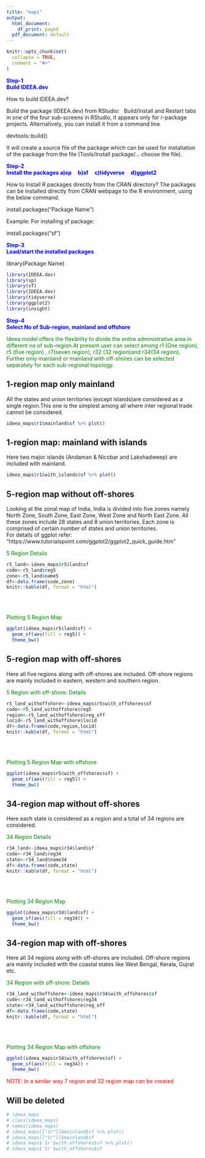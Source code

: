 ```yaml
---
title: "maps"
output:
  html_document:
    df_print: paged
  pdf_document: default
---
```


```r
knitr::opts_chunk$set(
  collapse = TRUE,
  comment = "#>"
)
```
<p style="color:Blue">
<b>
Step-1 <br>
Build IDEEA.dev
</b>
</p>
How to build IDEEA.dev?

Build the package (IDEEA.dev) from RStudio: &nbsp; Build/Install and Restart tabs in one of the four sub-screens in RStudio, it appears only for r-package projects. Alternatively, you can install it from a command line

devtools::build()

It will create a source file of the package which can be used for installation of the package from the file (Tools/Install package/… choose the file).

<p style="color:Blue">
<b>
Step-2 <br>
Install the packages a)sp &nbsp; &nbsp;   b)sf  &nbsp; &nbsp; c)tidyverse &nbsp; &nbsp;   d)ggplot2 &nbsp; &nbsp;
</b>
</p>




How to Install R packages directly from the CRAN directory?
The packages can be installed directly from CRAN webpage to the R environment, using the below command.

install.packages(“Package Name”)

Example: For installing sf package:

install.packages(“sf”)

<p style="color:Blue">
<b>
Step-3 <br>
Load/start the installed packages
</b>
</p>

library(Package Name)





```r
library(IDEEA.dev)
library(sp)
library(sf)
library(IDEEA.dev)
library(tidyverse)
library(ggplot2)
library(insight)
```

<p style="color:Blue">
<b>
Step-4 <br>
Select No of Sub-region, mainland and offshore
</b>
</p>
<p style="color:Green">
Ideea model offers the flexibility to divide the entire administrative area in different no of sub-region.At present user can select among r1 (One region), r5 (five region) , r7(seven region), r32 (32 region)and r34(34 region). Further only mainland or mainland with off-shores can be selected separately for each sub-regional topology.
</p>
## 1-region map only mainland 
All the states and union territories (except islands)are considered as a single region.This one is the simplest among all where inter regional trade cannot be considered.
```r
ideea_maps$r1$mainland$sf %>% plot()

```

## 1-region map: mainland with islands 
Here two major islands (Andaman & Nicobar and Lakshadweep) are included with mainland.
```r
ideea_maps$r1$with_islands$sf %>% plot()

```

## 5-region map without off-shores  
Looking at the zonal map of India, India is divided into five zones namely North Zone, South Zone, East Zone, West Zone and North East Zone. All these zones include 28 states and 8 union territories. Each zone is comprised of certain number of states and union territories.<br>
For details of ggplot refer: <br> "https://www.tutorialspoint.com/ggplot2/ggplot2_quick_guide.htm" <br>
<p style="color:Green">
5 Region Details
</p>
```r
r5_land<-ideea_maps$r5$land$sf
code<-r5_land$reg5
zone<-r5_land$name5
df<-data.frame(code,zone)
knitr::kable(df, format = "html")
```
<br> <br>

<p style="color:Green">
Plotting 5 Region Map
</p>
```r
ggplot(ideea_maps$r5$land$sf) +
  geom_sf(aes(fill = reg5)) +
  theme_bw()
```
## 5-region map with off-shores
Here all five regions along with off-shores are included. Off-shore regions are mainly included in eastern, western and southern region.

<p style="color:Green">
5 Region with off-shore: Details
</p>
```r
r5_land_withoffshore<-ideea_maps$r5$with_offshores$sf
code<-r5_land_withoffshore$reg5
region<-r5_land_withoffshore$reg_off
locid<-r5_land_withoffshore$locid
df<-data.frame(code,region,locid)
knitr::kable(df, format = "html")
```

<br> <br>

<p style="color:Green">
Plotting 5 Region Map with offshore
</p>

```r
ggplot(ideea_maps$r5$with_offshores$sf) +
  geom_sf(aes(fill = reg5)) +
  theme_bw()
```


## 34-region map without off-shores
Here each state is considered as a region and a total of 34 regions are considered.

<p style="color:Green">
34 Region Details
</p>
```r
r34_land<-ideea_maps$r34$land$sf
code<-r34_land$reg34
state<-r34_land$name34
df<-data.frame(code,state)
knitr::kable(df, format = "html")
```
<br> <br>

<p style="color:Green">
Plotting 34 Region Map
</p>


```r

ggplot(ideea_maps$r34$land$sf) +
  geom_sf(aes(fill = reg34)) +
  theme_bw()
```

## 34-region map with off-shores
Here all 34 regions along with off-shores are included. Off-shore regions are mainly included with the coastal states like West Bengal, Kerala, Gujrat etc.

<p style="color:Green">
34 Region with off-shore: Details
</p>
```r
r34_land_withoffshore<-ideea_maps$r34$with_offshores$sf
code<-r34_land_withoffshore$reg34
state<-r34_land_withoffshore$reg_off
df<-data.frame(code,state)
knitr::kable(df, format = "html")
```

<br> <br>

<p style="color:Green">
Plotting 34 Region Map with offshore
</p>

```r

ggplot(ideea_maps$r34$with_offshores$sf) +
  geom_sf(aes(fill = reg34)) +
  theme_bw()
```

<p style="color:Red">
NOTE: In a similar way 7 region and 32 region map can be created
</p>

## Will be deleted
```r
# ideea_maps
# class(ideea_maps)
# names(ideea_maps)
# ideea_maps[["1r"]]$mainland$sf %>% plot()
# ideea_maps[["1r"]]$mainland$sf
# ideea_maps$`5r`$with_offshores$sf %>% plot()
# ideea_maps$`5r`$with_offshores$sf 

```
